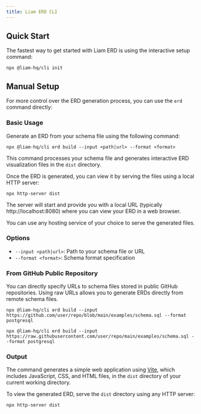 ```yaml
---
title: Liam ERD CLI
---
```


## Quick Start

The fastest way to get started with Liam ERD is using the interactive setup command:

```package-install
npx @liam-hq/cli init
```

## Manual Setup

For more control over the ERD generation process, you can use the `erd` command directly:

### Basic Usage

Generate an ERD from your schema file using the following command:

```package-install
npx @liam-hq/cli erd build --input <path|url> --format <format>
```

This command processes your schema file and generates interactive ERD visualization files in the `dist` directory.

Once the ERD is generated, you can view it by serving the files using a local HTTP server:

```package-install
npx http-server dist
```

The server will start and provide you with a local URL (typically http://localhost:8080) where you can view your ERD in a web browser.

You can use any hosting service of your choice to serve the generated files.

### Options

- `--input <path|url>`: Path to your schema file or URL
- `--format <format>`: Schema format specification

### From GitHub Public Repository

You can directly specify URLs to schema files stored in public GitHub repositories. Using raw URLs allows you to generate ERDs directly from remote schema files.

```package-install
npx @liam-hq/cli erd build --input https://github.com/user/repo/blob/main/examples/schema.sql --format postgresql
```

```package-install
npx @liam-hq/cli erd build --input https://raw.githubusercontent.com/user/repo/main/examples/schema.sql --format postgresql
```

### Output

The command generates a simple web application using [Vite](https://vite.dev/), which includes JavaScript, CSS, and HTML files, in the `dist` directory of your current working directory.

To view the generated ERD, serve the `dist` directory using any HTTP server:

```package-install
npx http-server dist
```
